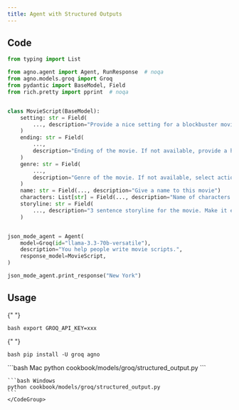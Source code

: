 ```yaml
---
title: Agent with Structured Outputs
---
```


## Code

```python cookbook/models/groq/structured_output.py
from typing import List

from agno.agent import Agent, RunResponse  # noqa
from agno.models.groq import Groq
from pydantic import BaseModel, Field
from rich.pretty import pprint  # noqa


class MovieScript(BaseModel):
    setting: str = Field(
        ..., description="Provide a nice setting for a blockbuster movie."
    )
    ending: str = Field(
        ...,
        description="Ending of the movie. If not available, provide a happy ending.",
    )
    genre: str = Field(
        ...,
        description="Genre of the movie. If not available, select action, thriller or romantic comedy.",
    )
    name: str = Field(..., description="Give a name to this movie")
    characters: List[str] = Field(..., description="Name of characters for this movie.")
    storyline: str = Field(
        ..., description="3 sentence storyline for the movie. Make it exciting!"
    )


json_mode_agent = Agent(
    model=Groq(id="llama-3.3-70b-versatile"),
    description="You help people write movie scripts.",
    response_model=MovieScript,
)

json_mode_agent.print_response("New York")
```

## Usage

<Steps>
  <Snippet file="create-venv-step.mdx" />

{" "}

<Step title="Set your API key">```bash export GROQ_API_KEY=xxx ```</Step>

{" "}

<Step title="Install libraries">```bash pip install -U groq agno ```</Step>

  <Step title="Run Agent">
    <CodeGroup>
    ```bash Mac
    python cookbook/models/groq/structured_output.py
    ```

    ```bash Windows
    python cookbook/models/groq/structured_output.py
    ```
    </CodeGroup>

  </Step>
</Steps>
